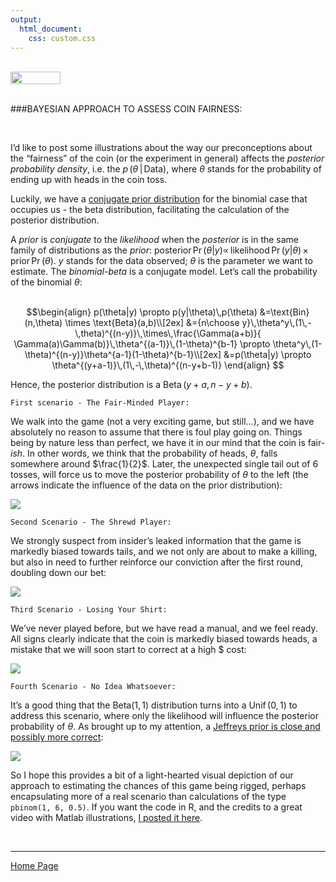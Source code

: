 ```yaml
---
output: 
  html_document:
    css: custom.css
---
```


<br>
<a href="http://rinterested.github.io/statistics/index.html">
<img HEIGHT="20" WIDTH="80" src="https://cloud.githubusercontent.com/assets/9312897/10556783/a27a26fa-745c-11e5-9b1a-2d5bd737387a.PNG"></a>
<br><br>

###BAYESIAN APPROACH TO ASSESS COIN FAIRNESS:

<br>

I'd like to post some illustrations about the way our preconceptions about the "fairness" of the coin (or the experiment in general) affects the *posterior probability density*, i.e. the $p\,(\theta\,|\,\text{Data})$, where $\theta$ stands for the probability of ending up with $\text{heads}$ in the coin toss.

Luckily, we have a [conjugate prior distribution][1] for the binomial case that occupies us - the $\text{beta}$ distribution, facilitating the calculation of the posterior distribution.

A *prior* is *conjugate* to the *likelihood* when the *posterior* is in the same family of distributions as the *prior*: $\text{posterior}\, \Pr(\theta|y) \propto \,\text{likelihood}\,\Pr(y|\theta)\,\times\,\text{prior}\,\Pr(\theta)$. $y$ stands for the data observed; $\theta$ is the parameter we want to estimate. The *binomial-beta* is a conjugate model. Let's call the probability of the binomial $\theta$:
<br><br>

$$\begin{align}
p(\theta|y) \propto p(y|\theta)\,p(\theta)
&=\text{Bin}(n,\theta) \times \text{Beta}(a,b)\\[2ex]
&={n\choose y}\,\theta^y\,(1\,-\,theta)^{(n-y)}\,\times\,\frac{\Gamma(a+b)}{
\Gamma(a)\Gamma(b)}\,\theta^{(a-1)}\,(1-\theta)^{b-1}
\propto \theta^y\,(1-\theta)^{(n-y)}\theta^{a-1}(1-\theta)^{b-1}\\[2ex]
&=p(\theta|y) \propto \theta^{(y+a-1)}\,(1\,-\,\theta)^{(n-y+b-1)}
\end{align}
$$

Hence, the posterior distribution is a $\text{Beta}\,(y+a,\,n-y+b)$.

    First scenario - The Fair-Minded Player:

We walk into the game (not a very exciting game, but still...), and we have absolutely no reason to assume that there is foul play going on. Things being by nature less than perfect, we have it in our mind that the coin is fair-*ish*. In other words, we think that the probability of heads, $\theta$, falls somewhere around $\frac{1}{2}$. Later, the unexpected single $\text{tail}$ out of $6$ tosses, will force us to move the posterior probability of $\theta$ to the left (the arrows indicate the influence of the data on the prior distribution):

<img src="https://camo.githubusercontent.com/a0d7bc9e2c5ff12b24842a9f6437090f4d1eb59e/687474703a2f2f692e737461636b2e696d6775722e636f6d2f35757872322e706e67">

    Second Scenario - The Shrewd Player:

We strongly suspect from insider's leaked information that the game is markedly biased towards tails, and we not only are about to make a killing, but also in need to further reinforce our conviction after the first round, doubling down our bet:

<img src="https://camo.githubusercontent.com/aa1a5a43394bc5e9cea42876927df38d508f1e24/687474703a2f2f692e737461636b2e696d6775722e636f6d2f5158316b352e706e67">

    Third Scenario - Losing Your Shirt:

We've never played before, but we have read a manual, and we feel ready. All signs clearly indicate that the coin is markedly biased towards $\text{heads}$, a mistake that we will soon start to correct at a high $\$$ cost:

<img src="https://camo.githubusercontent.com/78e58350a622d530f691d15e2388823e1bec6d92/687474703a2f2f692e737461636b2e696d6775722e636f6d2f6c4b31556a2e706e67">


    Fourth Scenario - No Idea Whatsoever:

It's a good thing that the $\text{Beta}(1,1)$ distribution turns into a $\text{Unif}\,(0,1)$ to address this scenario, where only the $\text{likelihood}$ will influence the $\text{posterior}$ probability of $\theta$. As brought up to my attention, a [Jeffreys prior is close and possibly more correct][5]:

<img src="https://camo.githubusercontent.com/8d8d22d4039b946316b7433e00ccc1dc4117606c/687474703a2f2f692e737461636b2e696d6775722e636f6d2f55784c48502e706e67">

So I hope this provides a bit of a light-hearted visual depiction of our approach to estimating the chances of this game being rigged, perhaps encapsulating more of a real scenario than calculations of the type `pbinom(1, 6, 0.5)`. If you want the code in R, and the credits to a great video with Matlab illustrations, [I posted it here][7].


  [1]: https://en.wikipedia.org/wiki/Conjugate_prior
  [5]: https://tamino.wordpress.com/2010/11/25/prior-knowledge/
  [7]: https://github.com/RInterested/SIMULATIONS_and_PROOFS/blob/master/BAYES%20FAIR%20COIN
<br>



---

<a href="http://rinterested.github.io/statistics/index.html">Home Page</a>
